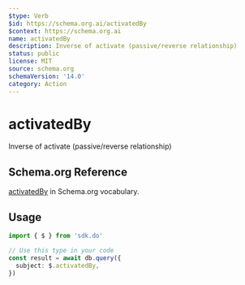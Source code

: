```yaml
---
$type: Verb
$id: https://schema.org.ai/activatedBy
$context: https://schema.org.ai
name: activatedBy
description: Inverse of activate (passive/reverse relationship)
status: public
license: MIT
source: schema.org
schemaVersion: '14.0'
category: Action
---
```


# activatedBy

Inverse of activate (passive/reverse relationship)

## Schema.org Reference

[activatedBy](https://schema.org/ActivateAction) in Schema.org vocabulary.

## Usage

```typescript
import { $ } from 'sdk.do'

// Use this type in your code
const result = await db.query({
  subject: $.activatedBy,
})
```
